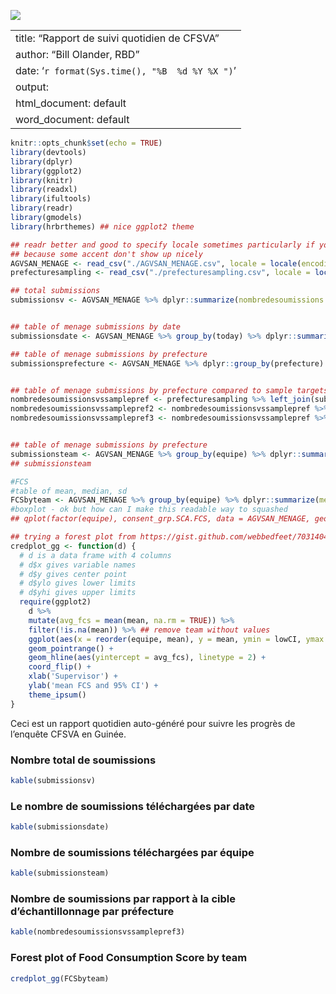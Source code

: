 
![](./brand.gif)

---
title: "Rapport de suivi quotidien de CFSVA"
author: "Bill Olander, RBD"
date: '`r format(Sys.time(), "%B  %d %Y %X ")`'
output:
  html_document: default
  word_document: default
---

```r
knitr::opts_chunk$set(echo = TRUE)
library(devtools)
library(dplyr)
library(ggplot2)
library(knitr)
library(readxl)
library(ifultools)
library(readr)
library(gmodels)
library(hrbrthemes) ## nice ggplot2 theme

## readr better and good to specify locale sometimes particularly if you share with Linux/Mac user
## because some accent don't show up nicely
AGVSAN_MENAGE <- read_csv("./AGVSAN_MENAGE.csv", locale = locale(encoding = "ISO-8859-1"))
prefecturesampling <- read_csv("./prefecturesampling.csv", locale = locale(encoding = "ISO-8859-1"))

## total submissions
submissionsv <- AGVSAN_MENAGE %>% dplyr::summarize(nombredesoumissions = n())


## table of menage submissions by date
submissionsdate <- AGVSAN_MENAGE %>% group_by(today) %>% dplyr::summarize(nombredesoumissions = n()) %>% arrange(today)

## table of menage submissions by prefecture 
submissionsprefecture <- AGVSAN_MENAGE %>% dplyr::group_by(prefecture) %>% dplyr::summarize(nombredesoumissions = n()) %>% arrange(nombredesoumissions)


## table of menage submissions by prefecture compared to sample targets
nombredesoumissionsvssamplepref <- prefecturesampling %>% left_join(submissionsprefecture, by = "prefecture") %>% select(-X1)
nombredesoumissionsvssamplepref2 <- nombredesoumissionsvssamplepref %>% filter(prefecture != "Conakry") %>% group_by(prefecture) %>% dplyr::summarize("percentcomplet" = (nombredesoumissions / `Nombre de menages a enqueter`) * 100) %>% mutate(percentcomplet = round(percentcomplet, 0))
nombredesoumissionsvssamplepref3 <- nombredesoumissionsvssamplepref %>% left_join(nombredesoumissionsvssamplepref2, by = "prefecture") 


## table of menage submissions by prefecture 
submissionsteam <- AGVSAN_MENAGE %>% group_by(equipe) %>% dplyr::summarize(nombredesoumissions = n()) %>% arrange(nombredesoumissions)
## submissionsteam

#FCS
#table of mean, median, sd
FCSbyteam <- AGVSAN_MENAGE %>% group_by(equipe) %>% dplyr::summarize(mean = ci(consent_grp.SCA.FCS)[1], lowCI = ci(consent_grp.SCA.FCS)[2], hiCI = ci(consent_grp.SCA.FCS)[3], sd = ci(consent_grp.SCA.FCS)[4]) %>% arrange(mean)
#boxplot - ok but how can I make this readable way to squashed 
## qplot(factor(equipe), consent_grp.SCA.FCS, data = AGVSAN_MENAGE, geom = "boxplot", xlab = "team", ylab = "FCS" )

## trying a forest plot from https://gist.github.com/webbedfeet/7031404fc3f500f6258e - hey it works but how do i order y by mean values?
credplot_gg <- function(d) {
  # d is a data frame with 4 columns
  # d$x gives variable names
  # d$y gives center point
  # d$ylo gives lower limits
  # d$yhi gives upper limits
  require(ggplot2)
    d %>%
    mutate(avg_fcs = mean(mean, na.rm = TRUE)) %>%
    filter(!is.na(mean)) %>% ## remove team without values
    ggplot(aes(x = reorder(equipe, mean), y = mean, ymin = lowCI, ymax = hiCI)) +
    geom_pointrange() +
    geom_hline(aes(yintercept = avg_fcs), linetype = 2) +
    coord_flip() +
    xlab('Supervisor') +
    ylab('mean FCS and 95% CI') +
    theme_ipsum()
}
```

Ceci est un rapport quotidien auto-généré pour suivre les progrès de l'enquête CFSVA en Guinée.

### Nombre total de soumissions

```r
kable(submissionsv)
```


### Le nombre de soumissions téléchargées par date

```r
kable(submissionsdate)
```

### Nombre de soumissions téléchargées par équipe

```r
kable(submissionsteam)
```

### Nombre de soumissions par rapport à la cible d'échantillonnage par préfecture

```r
kable(nombredesoumissionsvssamplepref3)
```

### Forest plot of Food Consumption Score by team
```r
credplot_gg(FCSbyteam)
```
